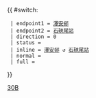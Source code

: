 {{ #switch: {{{format|}}}
  | endpoint1 = [[澤安邨]]
  | endpoint2 = [[石硤尾站]]
  | direction = 0
  | status = 
  | inline = [[澤安邨]] ↺ [[石硤尾站]]
  | normal =
  | full =
}}<noinclude>[[Category:九龍專線小巴路線模板|30B]]</noinclude>